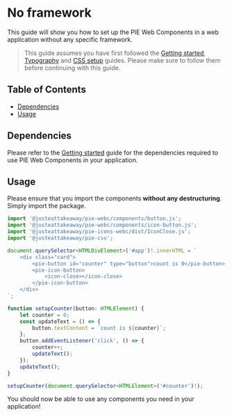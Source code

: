 
<Meta title="Integration guides/No framework" />

# No framework

This guide will show you how to set up the PIE Web Components in a web application without any specific framework.

> This guide assumes you have first followed the [Getting started](?path=/docs/introduction-getting-started--docs), [Typography](?path=/docs/introduction-typography--docs) and [CSS setup](?path=/docs/introduction-css-setup--docs) guides.
> Please make sure to follow them before continuing with this guide.

## Table of Contents

- [Dependencies](#dependencies)
- [Usage](#usage)

## Dependencies
Please refer to the [Getting started](?path=/docs/introduction-getting-started--docs) guide for the dependencies required to use PIE Web Components in your application.

## Usage
Please ensure that you import the components **without any destructuring**. Simply import the package.

```ts
import '@justeattakeaway/pie-webc/components/button.js';
import '@justeattakeaway/pie-webc/components/icon-button.js';
import '@justeattakeaway/pie-icons-webc/dist/IconClose.js';
import '@justeattakeaway/pie-css';

document.querySelector<HTMLDivElement>('#app')!.innerHTML = `
    <div class="card">
        <pie-button id="counter" type="button">count is 0</pie-button>
        <pie-icon-button>
            <icon-close></icon-close>
        </pie-icon-button>
    </div>
`;

function setupCounter(button: HTMLElement) {
    let counter = 0;
    const updateText = () => {
        button.textContent = `count is ${counter}`;
    };
    button.addEventListener('click', () => {
        counter++;
        updateText();
    });
    updateText();
}

setupCounter(document.querySelector<HTMLElement>('#counter')!);
```

You should now be able to use any components you need in your application!

